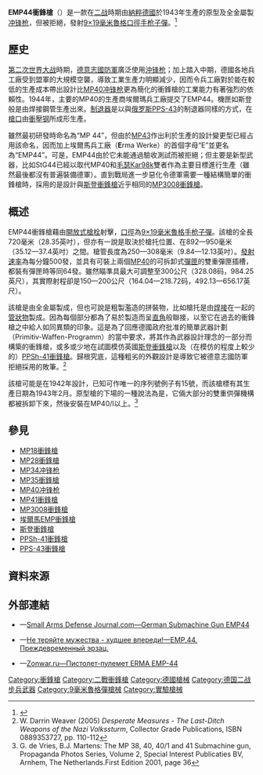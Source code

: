 {{noteTA
|G1=軍事
|G2=長度單位
|G3=Firearms
}}
{{Infobox Weapon
|name= EMP44衝鋒槍<br />{{Lang|en|EMP 44}}
|image= File:EMP44 Aberdeen.jpg
|image_size= 300px
|caption= EMP44衝鋒槍
|origin= {{flagcountry|Nazi Germany}}
|type= [[冲锋枪|冲锋枪]]
<!-- Type selection -->
|is_ranged= yes
|is_bladed= 
|is_explosive= 
|is_artillery= 
|is_vehicle= 
|is_missile= 
|is_UK= 
<!-- Service history -->
|service= 
|used_by= 
|wars= [[第二次世界大战|第二次世界大战]]
<!-- Production history -->
|designer= 
|design_date= 1942年
|manufacturer= {{Link-en|埃爾馬兵工廠|Erma Werke}}
|unit_cost= 
|production_date= 1943年
|number= 
|variants= 
<!-- General specifications -->
|spec_label= 
|weight= 3.6[[千克|千克]]（7.94[[磅|磅]]）
|length= 720[[毫米|毫米]]（28.35[[英寸|英寸]]）
|part_length= 250—308毫米（9.84—12.13英吋）
|width= 
|height= 
|diameter= 
|crew= 
<!-- Ranged weapon specifications --> 
|cartridge= [[9×19mm魯格彈|9×19毫米魯格彈]]
|caliber= 9.02毫米（.355英吋）
|barrels= 1根，[[膛線|線膛]]，外圍受穿孔式[[風冷|氣冷]][[槍管罩筒|隔熱罩]]所包覆，並與[[槍口|槍口]]的[[砲口制動器|制退器]]為一體
|action= <div class="NavFrame collapsed" style="color: black; background-color: #FFFFFF; margin: 0 auto; padding: 0 10px; text-align: left;"><div class="NavHead" style="background-color: #FFFFFF; margin: 0 auto; padding: 0 10px; font-weight:normal;"></div><div class="NavContent" style="background-color: #FFFFFF; margin: 0 auto; padding: 0 10px;">
* [[反沖作用_(槍械)|反沖作用]]
* [[開放式槍栓|開放式槍栓]]
</div>
</div>
|mode= {{Link-en|半自動槍械|Semi-automatic firearm|半自動}}、[[自動火器|全自動]]，可[[擊發調變槍械|擊發調變]]
|rate= 500—600發／分鐘
|velocity= 380[[米每秒|米／秒]]（1,246.75[[英尺每秒|英尺／秒]]）
|range= 150—200[[米_(单位)|公尺]]（164.04—218.72[[码|码]]，492.13—656.17[[英尺|英尺]]）
|max_range= 300公尺（328.08[[码|码]]，984.25[[英尺|英尺]]）
|feed= 32發[[MP40冲鋒枪|MP40]]可拆卸式[[彈匣|彈匣]]
|sights= 固定[[機械瞄具|機械瞄具]]
<!-- 火炮規格 -->
|breech= 
|recoil= 
|carriage= 
|elevation= 
|traverse= 
<!-- 刃器規格 --> 
|blade_type= 
|hilt_type= 
|sheath_type= 
|head_type= 
|haft_type= 
<!-- 爆炸物內填炸藥規格 --> 
|filling= 
|filling_weight= 
|detonation= 
|yield= 
<!-- 車輛/飛彈規格 -->
|armour= 
|primary_armament= 
|secondary_arament= 
|engine= 
|engine_power= 
|transmission= 
|payload_capacity= 
|fuel_capacity= 
|pw_ratio= 
|suspension= 
|clearance= 
|vehicle_range= 
|speed= 
|guidance= 
|steering= 
<!-- Missiles only -->
|wingspan= 
|propellant= 
|ceiling= 
|altitude= 
|depth= 
|boost= 
|accuracy= 
|launch_platform= 
|transport= 
}}

'''EMP44衝鋒槍'''（{{Lang-en|EMP 44}}）是一款在[[第二次世界大战|二战]]時期由[[納粹德國|納粹德國]]{{Link-en|埃爾馬兵工廠|Erma Werke}}於1943年生產的原型及全金屬製[[冲锋枪|冲锋枪]]，但被{{Link-de|德國陸軍裝備部|Heereswaffenamt}}拒絕，發射[[9×19mm魯格彈|9×19毫米魯格]][[口徑|口徑]][[手枪|手枪]][[子彈|子彈]]。<ref name="Walter2004">{{cite book|author=John Walter|title=The Guns of the Third Reich|year=2004|publisher=Greenhill Books|isbn=978-1-85367-598-0|page=187}}</ref>

== 歷史 ==
[[第二次世界大战|第二次世界大战]]時期，[[德意志國防軍|德意志國防軍]]廣泛使用[[沖锋枪|沖锋枪]]；加上踏入中期，德國各地兵工廠受到盟軍的大規模空襲，導致工業生產力明顯減少，因而令兵工廠對於能在較低的生產成本帶出設計比[[MP40冲锋枪|MP40冲锋枪]]更為簡化的衝鋒槍的工業能力有著強烈的依賴性。1944年，主要的MP40的生產商埃爾瑪兵工廠提交了EMP44。機匣如斯登般是由焊接鋼管生產出來。[[砲口制動器|制退器]]是以與[[俄罗斯|俄罗斯]][[PPS衝鋒槍|PPS-43]]的制退器同樣的方式，在[[槍口|槍口]]由[[衝壓|衝壓]][[钢|钢]]所成形生產。

雖然最初研發時命名為“MP 44”，但由於[[StG44突击步枪|MP43]]作出利於生產的設計變更型已經占用該命名，因而加上埃爾馬兵工廠（'''E'''rma Werke）的首個字母“E”並更名為“EMP44”。可是，EMP44由於它未能通過驗收測試而被拒絕；但主要是新型武器，比如StG44已經以取代MP40和[[毛瑟Kar98k步槍|毛瑟Kar98k]]雙者作為主要目標進行生產（雖然最後都沒有普遍裝備德軍）。直到戰局進一步惡化令德軍需要一種結構簡單的衝鋒槍時，採用的是設計與[[斯登衝鋒槍|斯登衝鋒槍]]近乎相同的[[MP3008衝鋒槍|MP3008衝鋒槍]]。

== 概述 ==
EMP44衝鋒槍藉由[[開放式槍栓|開放式槍栓]]射擊，[[口徑|口徑]]為[[9×19mm魯格彈|9×19毫米魯格]][[手枪|手枪]][[子彈|子彈]]。該槍的全長720毫米（28.35英吋），但亦有一說是取決於槍托位置、在892—950毫米（35.12—37.4英吋）之間。槍管長度為250—308毫米（9.84—12.13英吋）。[[射速|發射速率]]為每分鐘500發，並具有可裝上兩個[[MP40冲鋒枪|MP40]]的可拆卸式[[彈匣|彈匣]]的雙重彈匣插槽，都裝有彈匣時等同64發。雖然瞄準具最大可調整至300公尺（328.08码，984.25英尺），其實際射程卻是150—200公尺（164.04—218.72码，492.13—656.17英尺）。

該槍是由全金屬製成，但也可說是粗製濫造的拼裝物，比如槍托是由[[焊接|焊接]]在一起的[[管|管狀物]]製成。因為每個部分都為了易於製造而呈[[直角|直角]]般聯接，以至它在過去的衝鋒槍之中給人如同異類的印象。這是為了回應德國政府批准的簡單武器計劃（Primitiv-Waffen-Programm）的當中要求，將其作為武器設計理念的一部分而構築的衝鋒槍，或多或少地在試圖模仿英國[[斯登衝鋒槍|斯登衝鋒槍]]以及（在模仿的程度上較少的）[[PPSh-41衝鋒槍|PPSh-41衝鋒槍]]。歸根究底，這種粗劣的外觀設計是導致它被德意志國防軍拒絕採用的敗筆。<ref>W. Darrin Weaver (2005) ''Desperate Measures - The Last-Ditch Weapons of the Nazi Volkssturm'', Collector Grade Publications, ISBN 0889353727, pp. 110-112</ref>

該槍可能是在1942年設計，已知可作唯一的序列號例子有15號，而該槍標有其生產日期為1943年2月。原型槍的下場的一種說法為是，它倆大部分的雙重供彈機構都被拆卸下來，然後安裝在MP40/I以上。<ref name="VriesMartens">G. de Vries, B.J. Martens: The MP 38, 40, 40/1 and 41 Submachine gun, Propaganda Photos Series, Volume 2, Special Interest Publicaties BV, Arnhem, The Netherlands.First Edition 2001, page 36</ref>

== 參見 ==
* [[MP18衝鋒槍|MP18衝鋒槍]]
* [[MP28衝鋒槍|MP28衝鋒槍]]
* [[MP34冲锋枪|MP34冲锋枪]]
* [[MP35衝鋒槍|MP35衝鋒槍]]
* [[MP40冲锋枪|MP40冲锋枪]]
* [[MP41衝鋒槍|MP41衝鋒槍]]
* [[MP3008衝鋒槍|MP3008衝鋒槍]]
* [[埃爾馬EMP衝鋒槍|埃爾馬EMP衝鋒槍]]
* [[斯登衝鋒槍|斯登衝鋒槍]]
* [[PPSh-41衝鋒槍|PPSh-41衝鋒槍]]
* [[PPS衝鋒槍|PPS-43衝鋒槍]]

== 資料來源 ==
<div class="references-small">
<references />
</div>

== 外部連結 ==
* {{en icon}}—[http://www.sadefensejournal.com/wp/?p=2690 Small Arms Defense Journal.com—German Submachine Gun EMP44]{{Wayback|url=http://www.sadefensejournal.com/wp/?p=2690 |date=20160828042042 }}
* {{ru icon}}—[http://strangernn.livejournal.com/625090.html Не теряйте мужества - худшее впереди!—EMP.44. Преждевременный эрзац.]{{Wayback|url=http://strangernn.livejournal.com/625090.html |date=20160823180826 }}
* {{ru icon}}—[http://zonwar.ru/pp/emp_44.html Zonwar.ru—Пистолет-пулемет ERMA EMP-44]{{Wayback|url=http://zonwar.ru/pp/emp_44.html |date=20160617092842 }}

{{WWIIGermanInfWeapons}}

[[Category:衝鋒槍|Category:衝鋒槍]]
[[Category:二戰衝鋒槍|Category:二戰衝鋒槍]]
[[Category:德國槍械|Category:德國槍械]]
<!-- [[Category:德國衝鋒槍|Category:德國衝鋒槍]] -->
[[Category:德国二战步兵武器|Category:德国二战步兵武器]]
[[Category:9毫米魯格彈槍械|Category:9毫米魯格彈槍械]]
[[Category:實驗槍械|Category:實驗槍械]]